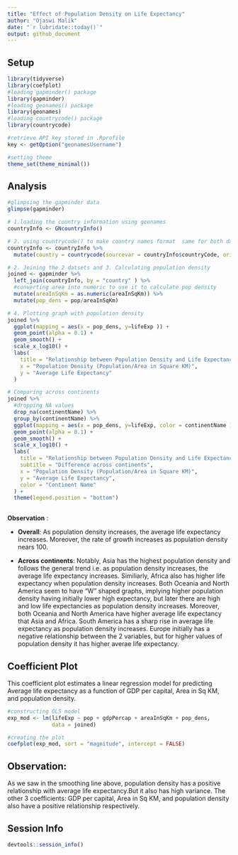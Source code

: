 ```yaml
---
title: "Effect of Population Density on Life Expectancy"
author: "Ojaswi Malik"
date: "`r lubridate::today()`"
output: github_document
---
```



## Setup

```r

library(tidyverse)
library(coefplot)
#loading gapminder() package
library(gapminder)
#loading geonames() package
library(geonames)
#loading countrycode() package
library(countrycode)

#retrieve API key stored in .Rprofile
key <- getOption("geonamesUsername")

#setting theme
theme_set(theme_minimal())
```

## Analysis

```r
#glimpsing the gapminder data
glimpse(gapminder)

# 1.loading the country information using geonames 
countryInfo <- GNcountryInfo()

# 2. using countrycode() to make country names format  same for both datasets 
countryInfo <- countryInfo %>%
  mutate(country = countrycode(sourcevar = countryInfo$countryCode, origin = "iso2c", destination = "country.name"))

# 2. Joining the 2 datsets and 3. Calculating population density
joined <- gapminder %>%
  left_join(countryInfo, by = "country" ) %>%
  #converting area into numeric to use it to calculate pop density
  mutate(areaInSqKm = as.numeric(areaInSqKm)) %>%
  mutate(pop_dens = pop/areaInSqKm) 

# 4. Plotting graph with population density
joined %>%
  ggplot(mapping = aes(x = pop_dens, y=lifeExp )) +
  geom_point(alpha = 0.1) +
  geom_smooth() + 
  scale_x_log10() +
  labs(
    title = "Relationship between Population Density and Life Expectancy",
    x = "Population Density (Population/Area in Square KM)",
    y = "Average Life Expectancy"
  )

# Comparing across continents
joined %>%
  #dropping NA values
  drop_na(continentName) %>%
  group_by(continentName) %>%
  ggplot(mapping = aes(x = pop_dens, y=lifeExp, color = continentName )) +
  geom_point(alpha = 0.1) +
  geom_smooth() + 
  scale_x_log10() +
  labs(
    title = "Relationship between Population Density and Life Expectancy",
    subtitle = "Difference across continents",
    x = "Population Density (Population/Area in Square KM)",
    y = "Average Life Expectancy",
    color = "Continent Name"
  ) + 
  theme(legend.position = "bottom")
  
```

**Observation** :

- **Overall**: As population density increases, the average life expectancy increases. Moreover, the rate of growth increases as population density nears 100.

- **Across continents**: Notably, Asia has the highest population density and follows the general trend i.e. as population density increases, the average life expectancy increases. Similiarly, Africa also has higher life expectancy when population density increases. Both Oceania and North America seem to have "W" shaped graphs, implying higher population density having initially lower high expectancy, but later there are high and low life expectancies as population density increases. Moreover, both Oceania and North America have higher average life expectancy that Asia and Africa. South America has a sharp rise in average life expectancy as population density increases. Europe initially has a negative relationship between the 2 variables, but for higher values of population density it has higher averae life expectancy.

## Coefficient Plot

This coefficient plot estimates a linear regression model for predicting Average life expectancy as a function of GDP per capital, Area in Sq KM, and population density.

```r
#constructing OLS model
exp_mod <- lm(lifeExp ~ pop + gdpPercap + areaInSqKm + pop_dens,
              data = joined)

#creating the plot
coefplot(exp_mod, sort = "magnitude", intercept = FALSE)

```
## Observation:
As we saw in the smoothing line above, population density has a positive relationship with average life expectancy.But it also has high variance. The other 3 coefficients: GDP per capital, Area in Sq KM, and population density also have a positive relationship respectively.

## Session Info

```r
devtools::session_info()
```